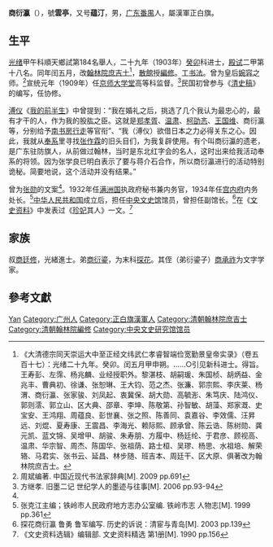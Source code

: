 {{明清人物信息框
| 姓名 = 商衍瀛
| 圖片名稱= 商衍瀛.jpg
| 圖片大小 = 220px
| 圖片說明 =  
| 最高職務 =  
| 國家 = 大清
| 爵位 =
| 籍貫 = 廣州駐防正白旗漢軍
| 字號 = 號雲亭
| 諡號 = 
| 出生日期 = 同治辛未年四月二十四日（1871年6月11日）
| 出生地點 =
| 逝世日期 = {{dda|1960|||1871|6|11}}
| 逝世地點 = 
| 墓葬 = 
| 配偶 = 馮氏（同治十三年甲戌科進士[[馮健|馮健]]次女）
| 親屬 = 曾祖商興沛、祖商建權、父商廷煥，母岳氏
| 出身 = 
*  光緒二十九年癸卯科進士出身
| 經歷 = 
| 著作 =  
*
*
*
}}
'''商衍瀛'''（{{bd|1871年|6月11日|1960年|catIdx=S}}），號'''雲亭'''，又号'''蕴汀'''，男，[[广东|广东]][[番禺县|番禺]]人，屬漢軍正白旗。

== 生平 ==
[[光绪|光绪]]甲午科順天鄉試第184名舉人，二十九年（1903年）[[癸卯|癸卯]]科进士，[[殿试|殿试]]二甲第十八名。同年闰五月，改[[翰林院|翰林院]][[庶吉士|庶吉士]]<ref>《大清德宗同天崇运大中至正经文纬武仁孝睿智端俭宽勤景皇帝实录》（卷五百十七）：光绪二十九年。癸卯。闰五月甲申朔。……○引见新科进士。得旨。王寿彭、左霈、杨兆麟、业经授职外。黎湛枝、胡嗣瑗、朱国桢、胡炳益、金兆丰、曹典初、徐谦、张恕琳、王大钧、范之杰、张濂、郭宗熙、李庆莱、杨渭、商衍瀛、张家骏、刘凤起、衷冀保、胡大勋、高毓浵、朱笃庆、陆鸿仪、郭则澐、郭立山、区大典、邵章、李坤、陈敬第、孙智敏、胡藻、郑家溉、史宝安、王鸿翔、周蕴良、彭世襄、张之照、陈善同、袁嘉谷、李效儒、汪昇远、刘焜、夏寿康、王震昌、李海光、赖际熙、顾承曾、陈云诰、陈树勋、龚元凯、蓝文锦、吴增甲、胡骏、朱寿朋、方履中、杨廷纶、于君彦、顾视高、温肃、华宗智、周杰、陈国华、张祖荫、路士桓、吴璆、杨思、水祖培、解荣辂、马君实、张书云、延昌、林步随、班吉本、周廷干、区大原、俱著改为翰林院庶吉士。</ref>，[[散館|散館]]授[[編修|編修]]。工[[书法|书法]]。曾为皇后[[婉容|婉容]]之师。<ref>周斌编著. 中国近现代书法家辞典[M]. 2009 pp.691</ref>宣统元年（1909年）任[[京师大学堂|京师大学堂]]高等科监督。<ref name="fang"> 方继孝. 旧墨二记 世纪学人的墨迹与往事[M]. 2006 pp.93-94</ref>民国初曾参与《[[清史稿|清史稿]]》的编写，任协修。

[[溥仪|溥仪]]《[[我的前半生|我的前半生]]》中曾提到：“我在婚礼之后，挑选了几个我认为最忠心的，最有才干的人，作为我的股肱之臣。这就是[[郑孝胥|郑孝胥]]、[[温肃|温肃]]、[[柯劭忞|柯劭忞]]、[[王国维|王国维]]、商衍瀛等，分别给予[[南书房行走|南书房行走]]等官衔”、“我（溥仪）欲借日本之力必得关东之心。因此，我就从[[奉系|奉系]]里寻找[[张作霖|张作霖]]的旧头目们，为我复辟使用。有个叫商衍瀛的遗老，是广东驻防旗人，从前做过翰林，当时是东北红字会的名人，这时出来给我活动奉系的将领。因为张学良已明白表示了要与蒋介石合作，所以商衍瀛进行的活动特别诡秘。简要地说，这个活动并没有结果。”

曾为[[张勋|张勋]]的文案<ref name="fang" />。1932年任[[满洲国|满洲国]]执政府秘书兼内务官，1934年任[[满洲国宫内府|宫内府]]内务处长。<ref>张克江主编；铁岭市人民政府地方志办公室编. 铁岭市志 人物志[M]. 1999 pp.361</ref>[[中华人民共和国|中华人民共和国]]成立后，担任[[中央文史馆|中央文史馆]]馆员，曾担任副馆长。<ref>探花商衍瀛   鲁勇 鲁军编写. 历史的诉说：清宦与青岛[M]. 2003 pp.139</ref>在《[[文史资料|文史资料]]》中发表过《[[珍妃|珍妃]]其人》一文。<ref>《文史资料选辑》编辑部. 文史资料精选 第1册[M]. 1990 pp.156</ref>

== 家族 ==
叔[[商廷修|商廷修]]，光緒進士。弟[[商衍鎏|商衍鎏]]，为末科[[探花|探花]]。其侄（弟衍鎏子）[[商承祚|商承祚]]为文字学家。

== 參考文獻 ==
{{reflist}}

{{光绪二十九年癸卯科殿试金榜}}
{{中央文史研究馆馆员}}

{{Authority control}}
{{DEFAULTSORT:Shang商}}
[[Category:商姓|Yan]]
[[Category:广州人|Category:广州人]]
[[Category:正白旗漢軍人|Category:正白旗漢軍人]]
[[Category:清朝翰林院庶吉士|Category:清朝翰林院庶吉士]]
[[Category:清朝翰林院編修|Category:清朝翰林院編修]]
[[Category:中央文史研究馆馆员|Category:中央文史研究馆馆员]]
